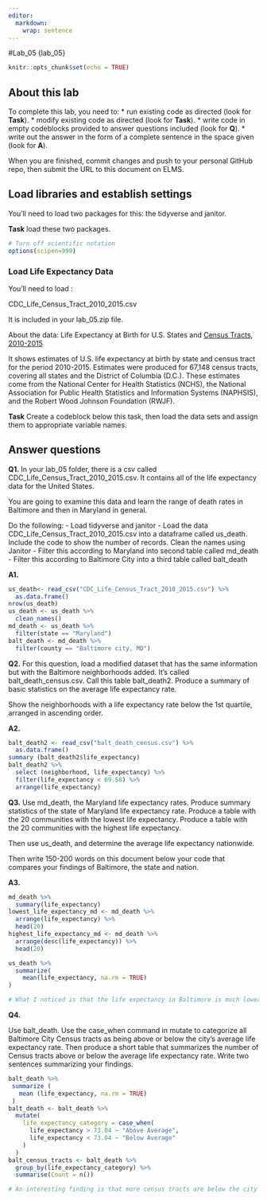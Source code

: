 ```yaml
---
editor: 
  markdown: 
    wrap: sentence
---
```


#Lab_05 {lab_05}

```r
knitr::opts_chunk$set(echo = TRUE)
```

## About this lab

To complete this lab, you need to: \* run existing code as directed (look for **Task**).
\* modify existing code as directed (look for **Task**).
\* write code in empty codeblocks provided to answer questions included (look for **Q**).
\* write out the answer in the form of a complete sentence in the space given (look for **A**).

When you are finished, commit changes and push to your personal GitHub repo, then submit the URL to this document on ELMS.

## Load libraries and establish settings

You'll need to load two packages for this: the tidyverse and janitor.

**Task** load these two packages.

```r
# Turn off scientific notation
options(scipen=999)

```

### Load Life Expectancy Data

You'll need to load :

CDC_Life_Census_Tract_2010_2015.csv

It is included in your lab_05.zip file.

About the data: Life Expectancy at Birth for U.S.
States and [Census Tracts, 2010-2015](https://www.cdc.gov/nchs/data-visualization/life-expectancy/index.html)

It shows estimates of U.S. life expectancy at birth by state and census tract for the period 2010-2015.
Estimates were produced for 67,148 census tracts, covering all states and the District of Columbia (D.C.). These estimates come from the National Center for Health Statistics (NCHS), the National Association for Public Health Statistics and Information Systems (NAPHSIS), and the Robert Wood Johnson Foundation (RWJF).

**Task** Create a codeblock below this task, then load the data sets and assign them to appropriate variable names.

## Answer questions

**Q1.** In your lab_05 folder, there is a csv called CDC_Life_Census_Tract_2010_2015.csv.
It contains all of the life expectancy data for the United States.

You are going to examine this data and learn the range of death rates in Baltimore and then in Maryland in general.

Do the following: - Load tidyverse and janitor - Load the data CDC_Life_Census_Tract_2010_2015.csv into a dataframe called us_death.
Include the code to show the number of records.
Clean the names using Janitor - Filter this according to Maryland into second table called md_death - Filter this according to Baltimore City into a third table called balt_death

**A1.**

```r
us_death<- read_csv("CDC_Life_Census_Tract_2010_2015.csv") %>% 
  as.data.frame()
nrow(us_death)
us_death <- us_death %>%
  clean_names()
md_death <- us_death %>%
  filter(state == "Maryland")
balt_death <- md_death %>%
  filter(county == "Baltimore city, MD")

```

**Q2.** For this question, load a modified dataset that has the same information but with the Baltimore neighborhoods added.
It's called balt_death_census.csv.
Call this table balt_death2.
Produce a summary of basic statistics on the average life expectancy rate.

Show the neighborhoods with a life expectancy rate below the 1st quartile, arranged in ascending order.

**A2.**

```r

balt_death2 <- read_csv("balt_death_census.csv") %>% 
  as.data.frame()
summary (balt_death2$life_expectancy)
balt_death2 %>%
  select (neighborhood, life_expectancy) %>%
  filter(life_expectancy < 69.58) %>%
  arrange(life_expectancy)


```

**Q3.** Use md_death, the Maryland life expectancy rates.
Produce summary statistics of the state of Maryland life expectancy rate.
Produce a table with the 20 communities with the lowest life expectancy.
Produce a table with the 20 communities with the highest life expectancy.

Then use us_death, and determine the average life expectancy nationwide.

Then write 150-200 words on this document below your code that compares your findings of Baltimore, the state and nation.

**A3.**

```r

md_death %>% 
  summary(life_expectancy)
lowest_life_expectancy_md <- md_death %>%
  arrange(life_expectancy) %>%
  head(20)
highest_life_expectancy_md <- md_death %>%
  arrange(desc(life_expectancy)) %>%
  head(20)

us_death %>%
  summarize(
    mean(life_expectancy, na.rm = TRUE)
)

# What I noticed is that the life expectancy in Baltimore is much lower than that of Maryland and the U.S. The life expectancy in Maryland and the U.S. is roughly 78 years old. This struck me as typical. However, the life expectancy in Baltimore is around 70. Eight years is a pretty big difference in my opinion. I imagine it is because of the elevated crime and murder/shooting rates. Maryland as a whole having the same life expectancy as the country adds up, but it makes me wonder what parts of Maryland have higher life expectancy rates to maintain the average despite Baltimore.

```

**Q4.**

Use balt_death.
Use the case_when command in mutate to categorize all Baltimore City Census tracts as being above or below the city's average life expectancy rate.
Then produce a short table that summarizes the number of Census tracts above or below the average life expectancy rate.
Write two sentences summarizing your findings.

```r

balt_death %>%
 summarize (
   mean (life_expectancy, na.rm = TRUE)
 )
balt_death <- balt_death %>%
  mutate(
    life_expectancy_category = case_when(
      life_expectancy > 73.04 ~ "Above Average",
      life_expectancy < 73.04 ~ "Below Average"
    )
  )
balt_census_tracts <- balt_death %>%
  group_by(life_expectancy_category) %>%
  summarise(Count = n())

# An interesting finding is that more census tracts are below the city's average than above. 87 fall above the average and 93 below.

```
